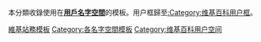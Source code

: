 {{Wikipedia category}}
{{template category|help=}}
{{Commons cat|User namespace templates}}
本分類收錄使用在'''[[Wikipedia:用戶頁|用戶名字空間]]'''的模板。用户框歸至[[:Category:维基百科用户框|:Category:维基百科用户框]]。

[[Category:維基站務模板|]]
[[Category:各名字空間模板|Category:各名字空間模板]]
[[Category:维基百科用户空间|Category:维基百科用户空间]]